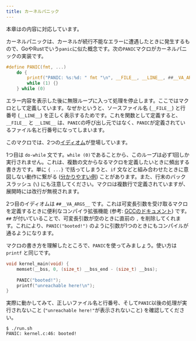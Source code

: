 ```yaml
---
title: カーネルパニック
---
```


<Info>
本章は<EnagaBook section="7.4" title="カーネルパニック" />の内容に対応しています。
</Info>

カーネルパニックは、カーネルが続行不能なエラーに遭遇したときに発生するもので、GoやRustでいう`panic`に似た概念です。次の`PANIC`マクロがカーネルパニックの実装です。

```c:kernel.h
#define PANIC(fmt, ...)                                                        \
    do {                                                                       \
        printf("PANIC: %s:%d: " fmt "\n", __FILE__, __LINE__, ##__VA_ARGS__);  \
        while (1) {}                                                           \
    } while (0)
```

エラー内容を表示した後に無限ループに入って処理を停止します。ここではマクロとして定義しています。なぜかというと、ソースファイル名 (`__FILE__`) と行番号 (`__LINE__`) を正しく表示するためです。これを関数として定義すると、`__FILE__` と `__LINE__` は、`PANIC`の呼び出し元ではなく、`PANIC`が定義されているファイル名と行番号になってしまいます。

このマクロでは、2つの[イディオム](https://ja.wikipedia.org/wiki/%E3%82%A4%E3%83%87%E3%82%A3%E3%82%AA%E3%83%A0_(%E3%83%97%E3%83%AD%E3%82%B0%E3%83%A9%E3%83%9F%E3%83%B3%E3%82%B0))が登場しています。

1つ目は `do-while` 文です。`while (0)`であることから、このループは必ず1回しか実行されません。これは、複数の文からなるマクロを定義したいときに頻出する書き方です。単に `{ ...}` で括ってしまうと、`if` 文などと組み合わせたときに意図しない動作に繋がる ([分かりやすい例](https://www.jpcert.or.jp/sc-rules/c-pre10-c.html)) ことがあります。また、行末のバックスラッシュ (`\`) にも注意してください。マクロは複数行で定義されていますが、展開時には改行が無視されます。

2つ目のイディオムは `##__VA_ARGS__` です。これは可変長引数を受け取るマクロを定義するときに便利なコンパイラ拡張機能 (参考: [GCCのドキュメント](https://gcc.gnu.org/onlinedocs/gcc/Variadic-Macros.html)) です。`##` が付いていることで、可変長引数が空のときに直前の `,` を削除してくれます。これにより、`PANIC("booted!")` のように引数が1つのときにもコンパイルが通るようになります。

マクロの書き方を理解したところで、`PANIC`を使ってみましょう。使い方は `printf` と同じです。

```c:kernel.c {4-5}
void kernel_main(void) {
    memset(__bss, 0, (size_t) __bss_end - (size_t) __bss);
   
    PANIC("booted!");
    printf("unreachable here!\n");
}
```

実際に動かしてみて、正しいファイル名と行番号、そして`PANIC`以後の処理が実行されないこと (`"unreachable here!"`が表示されないこと) を確認してください。

```plain
$ ./run.sh
PANIC: kernel.c:46: booted!
```
